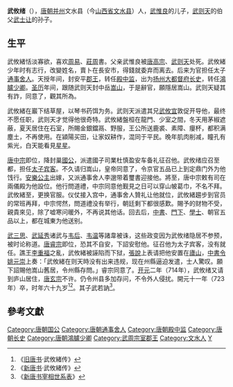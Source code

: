 '''武攸绪'''（{{bd|655年||723年|catIdx=W}}），[[唐朝|唐朝]][[并州|并州]]文水县（今[[山西省|山西省]][[文水县|文水县]]）人，[[武惟良|武惟良]]的儿子，[[武则天|武则天]]的伯父[[武士让|武士让]]的孙子。
==生平==
武攸緒恬淡寡欲，喜欢[[周易|周易]]、[[莊周|莊周]]書。父亲武惟良被[[唐高宗|唐高宗]]、[[武则天|武则天]]处死。武攸緒少年时有志行，改變姓名，賣卜在長安市，得錢就委弃而离去。后来为官担任太子[[通事舍人|通事舍人]]。天授年间，封安平[[郡王|郡王]]，转任[[殿中监|殿中监]]，出为[[扬州|扬州]][[大都督府|大都督府]][[长史|长史]]，转任[[鴻臚少卿|鴻臚少卿]]。[[圣历|圣历]]年间，跟随武则天封中岳[[嵩山|嵩山]]，于是辭官，願隱居嵩山。武则天疑其有詐，同意了，觀其所為。

武攸緒在巖下结草屋，以琴书药饵为务。武则天派遣其兄[[武攸宜|武攸宜]]敦促开导他，最终不愿任职，武则天才觉得他很奇特。武攸緒盤桓在龍門、少室之間，冬天用茅椒遮蔽，夏天居住在石室，所賜金銀鐺鬲、野服，王公所送鹿裘、素障、癭杯，都积满塵土，不再使用。在潁陽买田，让家奴耕作，混同于平民。晚年肌肉削减，瞳孔有紫光，白天能看見[[星星|星星]]。

[[唐中宗|唐中宗]]即位，降封巢[[國公|國公]]，派遣國子司業杜慎盈安车备礼征召他。武攸绪应召至都，担任[[太子宾客|太子宾客]]。不久请归嵩山，皇帝同意了，令京官五品已上到定鼎门外为他饯行。[[安樂公主|安樂公主]]出嫁，又派通事舍人李邈带着璽書迎接他。將至，唐中宗敕有司在兩儀殿为他設位。他行問道禮，中宗同意他觐見之日可以穿山帔葛巾，不名不拜。武攸緒至，更换官服。仪仗接入宫中，通事舍人贊礼让他就位，武攸緒趨步到官员的常班再拜，中宗愕然，問道禮没有举行，朝廷剩下都很感歎。賜予的财物不受，親貴來见，除了嘘寒问暖外，不再说其他话。回去后，[[中書|中書]]、[[門下|門下]]、[[學士|學士]]、朝官五品以上，都在城東为他送别。

[[武三思|武三思]]、[[武延秀|武延秀]]诸武与[[韦后|韦后]]、[[韦温|韦温]]等諸韋被诛，这些政变因为武攸绪隐居不参预，被时论称道。[[唐睿宗|唐睿宗]]即位，恐其不自安，下詔安慰他。征召他为太子宾客，没有就任。譙王[[李重福|李重福]]之亂，武攸緒被誣陷而下狱，[[張說|張說]]上表请把他安置在[[廬山|廬山]]，[[中書令|中書令]][[姚元崇|姚元崇]]上奏：「武攸緒在则天時没有出来违规，现在州縣逼迫发遣，士人驚叹。願下詔賜他嵩山舊居，令州縣存問。」睿宗同意了。[[开元|开元]]二年（714年），武攸绪又请到庐山居住，[[唐玄宗|唐玄宗]]不许。仍令州县多加存问，不令外人侵扰。開元十一年（723年）卒，时年六十九岁<ref>《[[旧唐书|旧唐书]]·武攸緒传》</ref><ref>《[[新唐书|新唐书]]·武攸緒传》</ref>。其子武若訥<ref>《[[新唐书宰相世系表|新唐书宰相世系表]]》</ref>。

==參考文獻==
{{Reflist}}

{{DEFAULTSORT:W}}
[[Category:唐朝国公|Category:唐朝国公]]
[[Category:唐朝通事舍人|Category:唐朝通事舍人]]
[[Category:唐朝殿中监|Category:唐朝殿中监]]
[[Category:唐朝长史|Category:唐朝长史]]
[[Category:唐朝鴻臚少卿|Category:唐朝鴻臚少卿]]
[[Category:武周宗室郡王|Category:武周宗室郡王]]
[[Category:文水人|Category:文水人]]
[[Category:武姓|Y]]